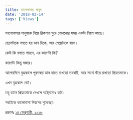 ```yaml
---
title: ভালোবাসার মানুষ
date: '2018-02-14'
tags: ['Views']
---
```


ভালোবাসার মানুষকে নিয়ে রিকশায় ঘুরে বেড়ানোর সময় একটা নিয়ম আছে।

 

ছেলেটাকে বসতে হয় ডান দিকে, আর মেয়েটাকে বামে।

 

কেউ কি বলতে পারবে, এর কারণটা কি?

 

কারণটা কিন্তু মজার।

 

আগেরদিনে যুদ্ধকালে পুরুষেরা ডান হাতে রাখতো তরবারী, আর সাথে বাঁয়ে রাখতো প্রিয়তমাকে।

 

এখন যুদ্ধকাল নেই।

 

তবু ডানে প্রিয়তমাকে দেখলে অস্থিরবোধ করি।

 

সবাইকে ভালোবাসা দিবসের শুভেচ্ছা।


প্রকাশঃ [১৪ ফেব্রুয়ারী, ২০১৮](https://www.facebook.com/ashraful.alam/posts/10155030005365583)
